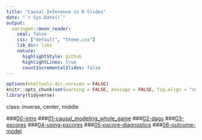 ```yaml
---
title: "Causal Inference in R Slides"
date: "`r Sys.Date()`"
output:
  xaringan::moon_reader:
    seal: false
    css: ["default", "theme.css"]
    lib_dir: libs
    nature:
      highlightStyle: github
      highlightLines: true
      countIncrementalSlides: false
---
```


```r
options(htmltools.dir.version = FALSE)
knitr::opts_chunk$set(warning = FALSE, message = FALSE, fig.align = "center", dpi = 320)
library(tidyverse)
```

class: inverse, center, middle

###[00-intro](00-intro.html)
###[01-causal_modeling_whole_game](01-causal_modeling_whole_game.html)
###[02-dags](02-dags.html)
###[03-pscores](03-pscores.html)
###[04-using-pscores](04-using-pscores.html)
###[05-pscore-diagnostics](05-pscore-diagnostics.html)
###[06-outcome-model](06-outcome-model.html)


